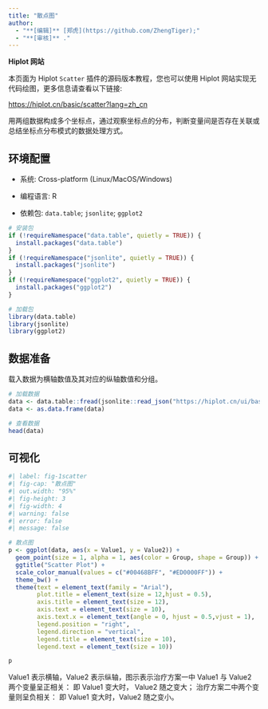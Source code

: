 ```yaml
---
title: "散点图"
author:
  - "**[编辑]** [郑虎](https://github.com/ZhengTiger);"
  - "**[审核]** ."
---
```


::: callout-note
**Hiplot 网站**

本页面为 Hiplot `Scatter` 插件的源码版本教程，您也可以使用 Hiplot 网站实现无代码绘图，更多信息请查看以下链接:

<https://hiplot.cn/basic/scatter?lang=zh_cn>
:::

用两组数据构成多个坐标点，通过观察坐标点的分布，判断变量间是否存在关联或总结坐标点分布模式的数据处理方式。

## 环境配置

-   系统: Cross-platform (Linux/MacOS/Windows)

-   编程语言: R

-   依赖包: `data.table`; `jsonlite`; `ggplot2`

```r
# 安装包
if (!requireNamespace("data.table", quietly = TRUE)) {
  install.packages("data.table")
}
if (!requireNamespace("jsonlite", quietly = TRUE)) {
  install.packages("jsonlite")
}
if (!requireNamespace("ggplot2", quietly = TRUE)) {
  install.packages("ggplot2")
}

# 加载包
library(data.table)
library(jsonlite)
library(ggplot2)
```

## 数据准备

载入数据为横轴数值及其对应的纵轴数值和分组。

```r
# 加载数据
data <- data.table::fread(jsonlite::read_json("https://hiplot.cn/ui/basic/scatter/data.json")$exampleData$textarea[[1]])
data <- as.data.frame(data)

# 查看数据
head(data)
```

## 可视化

```r
#| label: fig-1scatter
#| fig-cap: "散点图"
#| out.width: "95%"
#| fig-height: 3
#| fig-width: 4
#| warning: false
#| error: false
#| message: false

# 散点图
p <- ggplot(data, aes(x = Value1, y = Value2)) +
  geom_point(size = 1, alpha = 1, aes(color = Group, shape = Group)) +
  ggtitle("Scatter Plot") +
  scale_color_manual(values = c("#00468BFF", "#ED0000FF")) +
  theme_bw() +
  theme(text = element_text(family = "Arial"),
        plot.title = element_text(size = 12,hjust = 0.5),
        axis.title = element_text(size = 12),
        axis.text = element_text(size = 10),
        axis.text.x = element_text(angle = 0, hjust = 0.5,vjust = 1),
        legend.position = "right",
        legend.direction = "vertical",
        legend.title = element_text(size = 10),
        legend.text = element_text(size = 10))

p
```

Value1 表示横轴，Value2 表示纵轴，图示表示治疗方案一中 Value1 与 Value2 两个变量呈正相关： 即 Value1 变大时， Value2 随之变大； 治疗方案二中两个变量则呈负相关： 即 Value1 变大时，Value2 随之变小。



